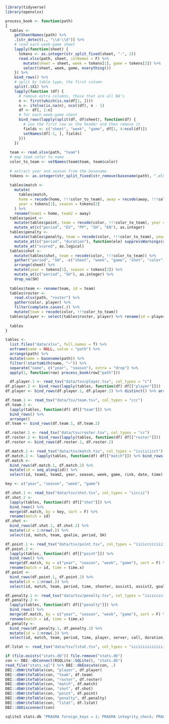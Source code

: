 ```r
library(tidyverse)
library(openxlsx)
```


```r
process_book <- function(path)
{
  tables <-
    getSheetNames(path) %>% 
    .[str_detect(., "\\d-\\d")] %>%
    # read each week-game sheet
    lapply(function(sheet) {
      tokens <- as.integer(str_split_fixed(sheet, "-", 2))
      read.xlsx(path, sheet, colNames = F) %>%
        mutate(sheet = sheet, week = tokens[1], game = tokens[2]) %>%
        select(sheet, week, game, everything())
    }) %>%
    bind_rows() %>%
    # split by table type, the first column
    split(.$X1) %>%
    lapply(function (df) {
      # remove extra columns, those that are all NA's
      n <- first(which(is.na(df[1, ])))
      n <- ifelse(is.na(n), ncol(df), n - 1)
      df <- df[, 1:n]
      # for each week-game sheet
      bind_rows(lapply(split(df, df$sheet), function(df) {
        # use the first row as the header and then remove it
        fields <- c("sheet", "week", "game", df[1, 4:ncol(df)])
        setNames(df[-1, ], fields)
      }))
    })
  
  team <- read.xlsx(path, "team")
  # map team color to name
  color_to_team <- setNames(team$team, team$color)
  
  # extract year and season from the basename
  tokens <- as.integer(str_split_fixed(str_remove(basename(path), ".xlsx"), "[-\\.]", 2))
  
  tables$match <-
    mutate(
      tables$match,
      home = recode(home, !!!color_to_team), away = recode(away, !!!color_to_team),
      year = tokens[1], season = tokens[2]
    ) %>%
    rename(team1 = home, team2 = away)
  tables$point <- 
    mutate(tables$point, team = recode(color, !!!color_to_team), year = tokens[1], season = tokens[2]) %>%
    mutate_at(c("period", "EV", "PP", "SH", "EN"), as.integer)
  tables$penalty <- 
    mutate(tables$penalty, team = recode(color, !!!color_to_team), year = tokens[1], season = tokens[2]) %>%
    mutate_at(c("period", "duration"), function(ele) suppressWarnings(as.integer(ele))) %>%
    mutate_at("scored", as.logical)
  tables$shot <- 
    mutate(tables$shot, team = recode(color, !!!color_to_team)) %>% 
    gather("period", "SH", -c("sheet", "week", "game", "shot", "color", "goalie", "team")) %>% 
    arrange(sheet) %>%
    mutate(year = tokens[1], season = tokens[2]) %>%
    mutate_at(c("period", "SH"), as.integer) %>%
    drop_na(SH)
  
  tables$team <- rename(team, id = team)
  tables$roster <- 
    read.xlsx(path, "roster") %>% 
    gather(color, player) %>% 
    filter(complete.cases(.)) %>% 
    mutate(team = recode(color, !!!color_to_team))
  tables$player <- select(tables$roster, player) %>% rename(id = player)
  
  tables
}
```

```r
tables <- 
  list.files("data/xlsx", full.names = T) %>%
  enframe(name = NULL, value = "path") %>%
  arrange(path) %>%
  mutate(name = basename(path)) %>%
  filter(!startsWith(name, "~")) %>%
  separate("name", c("year", "season"), extra = "drop") %>%
  apply(1, function(row) process_book(row["path"]))
```

```r
  df.player.1 <- read_tsv("data/tsv/player.tsv", col_types = "c")
df.player.2 <- bind_rows(lapply(tables, function(df) df[["player"]]))
df.player <- bind_rows(df.player.1, df.player.2) %>% distinct() %>% arrange()

df.team.1 <- read_tsv("data/tsv/team.tsv", col_types = "ccc")
df.team.2 <- 
  lapply(tables, function(df) df[["team"]]) %>%
  bind_rows() %>% 
  arrange()
df.team <- bind_rows(df.team.1, df.team.2)

df.roster.1 <- read_tsv("data/tsv/roster.tsv", col_types = "cc")
df.roster.2 <- bind_rows(lapply(tables, function(df) df[["roster"]]))
df.roster <- bind_rows(df.roster.1, df.roster.2)

df.match.1 <- read_tsv("data/tsv/match.tsv", col_types = "icciiiicct")
df.match.2 <- lapply(tables, function(df) df[["match"]]) %>% bind_rows()
df.match <-  
  bind_rows(df.match.1, df.match.2) %>%
  mutate(id = seq_along(id)) %>%
  select(id, team1, team2, year, season, week, game, rink, date, time)

key <- c("year", "season", "week", "game")

df.shot.1 <- read_tsv("data/tsv/shot.tsv", col_types = "iiccii")
df.shot.2 <- 
  lapply(tables, function(df) df[["shot"]]) %>% 
  bind_rows() %>%
  merge(df.match, by = key, sort = F) %>% 
  rename(match = id)
df.shot <- 
  bind_rows(df.shot.1, df.shot.2) %>% 
  mutate(id = 1:nrow(.)) %>%
  select(id, match, team, goalie, period, SH)

df.point.1 <- read_tsv("data/tsv/point.tsv", col_types = "iiciccccciiii")
df.point.2 <-
  lapply(tables, function(df) df[["point"]]) %>%
  bind_rows() %>%
  merge(df.match, by = c("year", "season", "week", "game"), sort = F) %>%
  rename(match = id, time = time.x)
df.point <- 
  bind_rows(df.point.1, df.point.2) %>%
  mutate(id = 1:nrow(.)) %>%
  select(id, match, team, period, time, shooter, assist1, assist2, goalie, EV, PP, SH, EN)

df.penalty.1 <- read_tsv("data/tsv/penalty.tsv", col_types = "iiciccccicl")
df.penalty.2 <- 
  lapply(tables, function(df) df[["penalty"]]) %>%
  bind_rows() %>%
  merge(df.match, by = c("year", "season", "week", "game"), sort = F) %>%
  rename(match = id, time = time.x)
df.penalty <- 
  bind_rows(df.penalty.1, df.penalty.2) %>%
  mutate(id = 1:nrow(.)) %>%
  select(id, match, team, period, time, player, server, call, duration, goalie, scored)

df.lstat <- read_tsv("data/tsv/lstat.tsv", col_types = "icciiiiiiiiiiiiiiii")
```

```r
if (file.exists("stats.db")) file.remove("stats.db")
con <- DBI::dbConnect(RSQLite::SQLite(), "stats.db")
read_file("stats.sql") %>% DBI::dbExecute(con, .)
DBI::dbWriteTable(con, "player", df.player)
DBI::dbWriteTable(con, "team", df.team)
DBI::dbWriteTable(con, "roster", df.roster)
DBI::dbWriteTable(con, "match", df.match)
DBI::dbWriteTable(con, "shot", df.shot)
DBI::dbWriteTable(con, "point", df.point)
DBI::dbWriteTable(con, "penalty", df.penalty)
DBI::dbWriteTable(con, "lstat", df.lstat)
DBI::dbDisconnect(con)
```

```bash
sqlite3 stats.db "PRAGMA foreign_keys = 1; PRAGMA integrity_check; PRAGMA foreign_key_check;"
```

